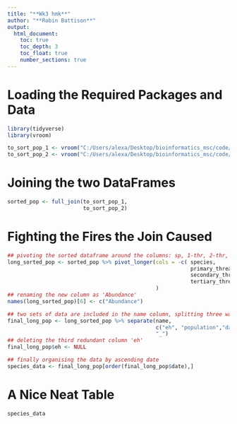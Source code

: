```yaml
---
title: "**Wk3 hmk**"
author: "**Robin Battison**"
output: 
  html_document:
    toc: true
    toc_depth: 3
    toc_float: true    
    number_sections: true
---
```

# **Loading the Required Packages and Data**

```r
library(tidyverse)
library(vroom) 

to_sort_pop_1 <- vroom("C:/Users/alexa/Desktop/bioinformatics_msc/code/data/Workshop 3/to_sort_pop_1.csv")
to_sort_pop_2 <- vroom("C:/Users/alexa/Desktop/bioinformatics_msc/code/data/Workshop 3/to_sort_pop_2.csv")
```

# **Joining the two DataFrames**
```r
sorted_pop <- full_join(to_sort_pop_1, 
                        to_sort_pop_2)
```

# **Fighting the Fires the Join Caused**
```r
## pivoting the sorted dataframe around the columns: sp, 1-thr, 2-thr, 3-thr
long_sorted_pop <- sorted_pop %>% pivot_longer(cols = -c( species,
                                                          primary_threat,
                                                          secondary_threat,
                                                          tertiary_threat)
                                               )
## renaming the new column as 'Abundance'
names(long_sorted_pop)[6] <- c("Abundance")

## two sets of data are included in the name column, splitting three ways by the _ to distinguish pop and date and creating a redundant column
final_long_pop <- long_sorted_pop %>% separate(name, 
                                               c("eh", "population","date"),
                                               "_")
## deleting the third redundant column 'eh'
final_long_pop$eh <- NULL

## finally organising the data by ascending date
species_data <- final_long_pop[order(final_long_pop$date),] 
```

# **A Nice Neat Table**

```r
species_data
```